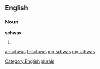 ==English==

===Noun===
'''schwas'''

# {{plural of|[[schwa]]}}

[[Category:English plurals]]

[[ar:schwas]]
[[fr:schwas]]
[[mg:schwas]]
[[my:schwas]]